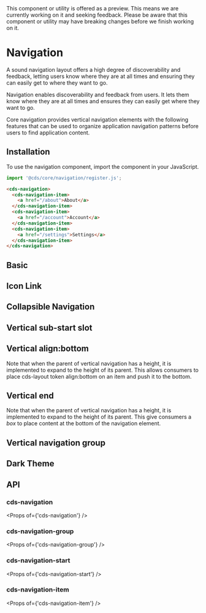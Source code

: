 
<Meta title="Components/Navigation" />

<cds-alert-group status="warning" cds-layout="m-b:lg">
  <cds-alert>
    This component or utility is offered as a preview. This means we are currently working on it and seeking feedback.
    Please be aware that this component or utility may have breaking changes before we finish working on it.
  </cds-alert>
</cds-alert-group>

# Navigation

A sound navigation layout offers a high degree of discoverability and feedback, letting users know where they are at all
times and ensuring they can easily get to where they want to go.

Navigation enables discoverability and feedback from users. It lets them know where they are at all times and ensures
they can easily get where they want to go.

Core navigation provides vertical navigation elements with the following features that can be used to organize
application navigation patterns before users to find application content.

## Installation

To use the navigation component, import the component in your JavaScript.

```typescript
import '@cds/core/navigation/register.js';
```

```html
<cds-navigation>
  <cds-navigation-item>
    <a href="/about">About</a>
  </cds-navigation-item>
  <cds-navigation-item>
    <a href="/account">Account</a>
  </cds-navigation-item>
  <cds-navigation-item>
    <a href="/settings">Settings</a>
  </cds-navigation-item>
</cds-navigation>
```

## Basic

<Preview>
  <Story id="stories-navigation--vertical-basic" />
</Preview>

## Icon Link

<Preview>
  <Story id="stories-navigation--vertical-icon-link" />
</Preview>

## Collapsible Navigation

<Preview>
  <Story id="stories-navigation--collapsible-vertical-navigation" />
</Preview>

## Vertical sub-start slot

<Preview>
  <Story id="stories-navigation--vertical-basic-sub-start" />
</Preview>

## Vertical align:bottom

Note that when the parent of vertical navigation has a height, it is implemented to expand to the height of its parent.
This allows consumers to place cds-layout token align:bottom on an item and push it to the bottom.

<Preview>
  <Story id="stories-navigation--vertical-align-bottom" />
</Preview>

## Vertical end

Note that when the parent of vertical navigation has a height, it is implemented to expand to the height of its parent.
This give consumers a _box_ to place content at the bottom of the navigation element.

<Preview>
  <Story id="stories-navigation--vertical-end" />
</Preview>

## Vertical navigation group

<Preview>
  <Story id="stories-navigation--navigation-groups" />
</Preview>

## Dark Theme

<Preview>
  <Story id="stories-navigation--dark-theme" />
</Preview>

## API

### cds-navigation

<Props of={'cds-navigation'} />

### cds-navigation-group

<Props of={'cds-navigation-group'} />

### cds-navigation-start

<Props of={'cds-navigation-start'} />

### cds-navigation-item

<Props of={'cds-navigation-item'} />
